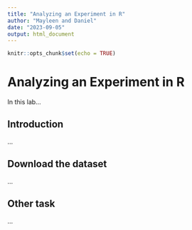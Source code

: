 ```yaml
---
title: "Analyzing an Experiment in R"
author: "Mayleen and Daniel"
date: "2023-09-05"
output: html_document
---
```


```r
knitr::opts_chunk$set(echo = TRUE)
```

# Analyzing an Experiment in R
In this lab...

## Introduction
...

## Download the dataset
...

## Other task
...